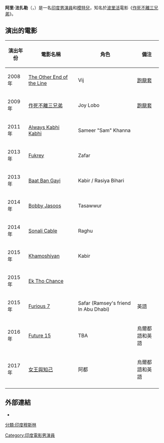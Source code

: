 {{NoteTA
|1=zh-cn:三傻大闹宝莱坞; zh-tw:三個傻瓜; zh-hk:作死不離三兄弟;
}}
{{Infobox person
| 前綴尊稱   = 
| 姓名       = 阿里·法扎勒
| 後綴尊稱   = 
| 圖像       =  Ali Fazal graces the World Premiere of ‘Victoria and Abdul’.jpg
| 圖像大小   = 250px
| 圖像替代   = 
| 圖像說明   = 
| 原文名     = 
| 語系       = 
| 羅馬拼音   = Ali Fazal
| 本名       = 
| 英文名     = 
| 字         = 
| 號         =  
| 出生名     =
| 出生日期   = {{birth date and age|1986|10|15}}
| 出生地     = {{IND}}[[北方邦|北方邦]][[勒克瑙|勒克瑙]]
| 受洗       = 
| 失蹤日期   = <!-- {{Disappeared date and age|YYYY|MM|DD|YYYY|MM|DD}} -->
| 失蹤地     = 
| 失蹤情況   = 
| 死亡日期   = <!-- {{Death date and age|YYYY|MM|DD|YYYY|MM|DD}} -->
| 死亡地     = 
| 死因       = 
| 遺體發現地 = 
| 墓地       = 
| 墓地坐標   = <!-- {{Coord|LAT|LONG|display=inline}} -->
| 紀念建築   = 
| 居住地     = 
| 國籍       = 
| 籍貫       = <!-- （僅限部分地區人士使用） -->
| 別名       = 
| 種族       = 
| 語言       = 
| 公民權     = 
| 教育程度   = 
| 母校       = 
| 職業       = [[演員|演員]]<br />[[模特兒|模特兒]]
| 活躍時期   = 2007年至今
| 僱主       = 
| 組織       = 
| 機構       = 
| 知名原因   = 
| 知名作品   = 
| 風格       = 
| 受影響於   = 
| 影響於     = 
| 家鄉       = 
| 薪金       = 
| 凈資產     = 
| 身高       = 
| 體重       = 
| 髮色       = 
| 瞳色       = 
| 三圍       = 
| 電視節目   = 
| 頭銜       = 
| 頭銜時期   = 
| 前任       = 
| 繼任       = 
| 政黨       = 
| 政治運動   = 
| 競爭者     = 
| 董事會     = 
| 宗教信仰   = [[伊斯蘭教|伊斯蘭教]]
| 宗派       = 
| 刑事起訴   = 
| 刑事處罰   = 
| 刑事狀況   = 
| 配偶       = 
| 伴侶       = 
| 子女       = 
| 父母       = 
| 親屬       = 
| 呼號       = 
| 獲獎       = 
| 簽名       = 
| 簽名大小   = 
| 簽名替代   = 
| module     = 
| module2    = 
| module3    = 
| module4    = 
| module5    = 
| module6    = 
| 網站       = <!-- {{URL|www.example.com}} -->
| 腳註       = 
| 寬度       = 
}}
'''阿里·法扎勒'''（{{lang-hi|'''अली फजल'''}}，{{bd|1986年|10月15日|catIdx=Fazal, Ali}}）是一名[[印度|印度]][[男演員|男演員]]和[[模特兒|模特兒]]，知名於[[波里活|波里活]]電影《[[作死不離三兄弟|作死不離三兄弟]]》。

== 演出的電影 ==
{| class="wikitable sortable plainrowheaders"
|- style="background:#ccc; text-align:centr;"
!scope="col"| 演出年份
!scope="col"| 電影名稱
!scope="col"| 角色
!scope="col" class="unsortable" | 備注
|-
| 2008年
| [[The_Other_End_of_the_Line|The Other End of the Line]]
| Vij
| [[跑龍套|跑龍套]]
|-
| 2009年
| [[作死不離三兄弟|作死不離三兄弟]]
| Joy Lobo
| [[跑龍套|跑龍套]]
|-
| 2011年
| [[Always_Kabhi_Kabhi|Always Kabhi Kabhi]]
| Sameer "Sam" Khanna
| 
|-
| 2013年
| [[Fukrey|Fukrey]]
| Zafar
| 
|-
| 2013年
| [[Baat_Ban_Gayi|Baat Ban Gayi]]
| Kabir / Rasiya Bihari
| 
|-
| 2014年
| [[Bobby_Jasoos|Bobby Jasoos]]
| Tasawwur
| 
|-
| 2014年
| [[Sonali_Cable|Sonali Cable]]
| Raghu
| 
|-
| 2015年
| [[Khamoshiyan|Khamoshiyan]]
| Kabir
| 
|-
| 2015年
| [[Ek_Tho_Chance|Ek Tho Chance]]
| 
| 
|-
| 2015年
| [[Furious_7|Furious 7]]
| Safar (Ramsey's friend In Abu Dhabi)
| 英語
|-
| 2016年
| [[Future_15|Future 15]]
| TBA
| 烏爾都語和英語
|-
| 2017年
| [[女王與知己|女王與知己]]
| 阿都
| 烏爾都語和英語
|-
|}

== 外部連結 ==
* {{IMDb name|id=3170495}}

{{DEFAULTSORT: Fazal, Ali}}
[[分類:印度穆斯林|分類:印度穆斯林]]
[[Category:印度電影男演員|Category:印度電影男演員]]